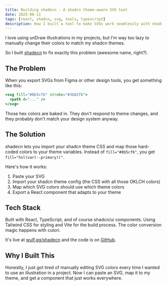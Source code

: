 ```yaml
---
title: Building shadecn - A shadcn theme-aware SVG tool
date: 2025-06-11
tags: [react, shadcn, svg, tools, typescript]
description: How I built a tool to make SVGs work seamlessly with shadcn themes
---
```


I love using unDraw illustrations in my projects, but I'm way too lazy to manually change their colors to match my shadcn themes.

So I built [shadecn](https://github.com/johanwulf/shadecn) to fix exactly this problem (awesome name, right?).

## The Problem

When you export SVGs from Figma or other design tools, you get something like this:

```jsx
<svg fill="#8b5cf6" stroke="#3b82f6">
  <path d="..." />
</svg>
```

Those hex colors are baked in. They don't respond to theme changes, and they probably don't match your design system anyway.

## The Solution

shadecn lets you import your shadcn theme CSS and map those hard-coded colors to your theme variables. Instead of `fill="#8b5cf6"`, you get `fill="hsl(var(--primary))"`.

Here's how it works:

1. Paste your SVG
2. Import your shadcn theme config (the CSS with all those OKLCH colors)
3. Map which SVG colors should use which theme colors
4. Export a React component that adapts to your theme

## Tech Stack

Built with React, TypeScript, and of course shadcn/ui components. Using Tailwind CSS for styling and Vite for the build process. The color conversion magic happens with culori.

It's live at [wulf.gg/shadecn](https://wulf.gg/shadecn) and the code is on [GitHub](https://github.com/johanwulf/shadecn).

## Why I Built This

Honestly, I just got tired of manually editing SVG colors every time I wanted to use an illustration in a project. Now I can paste an SVG, map it to my theme, and get a component that just works everywhere.
